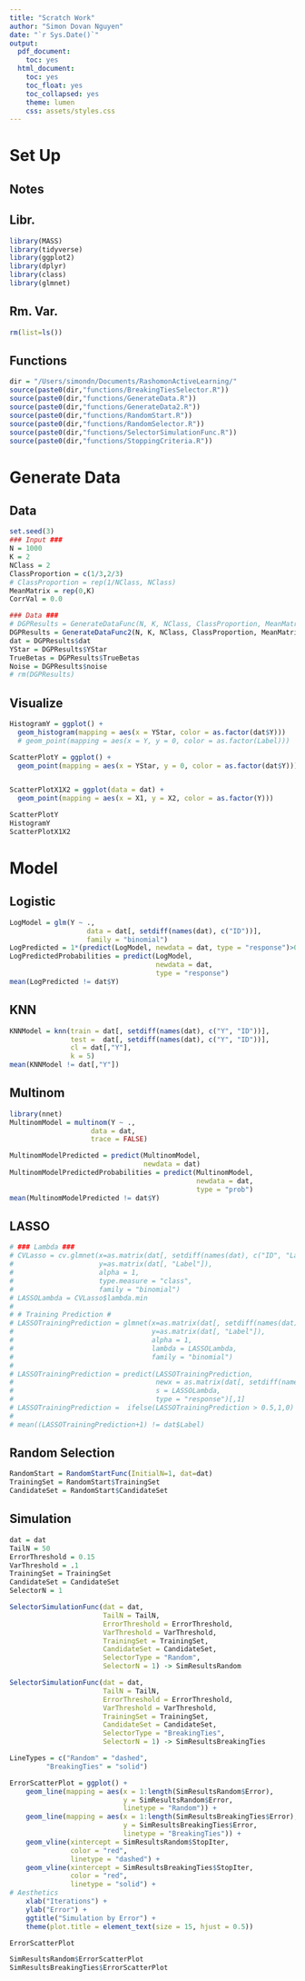```yaml
---
title: "Scratch Work"
author: "Simon Dovan Nguyen"
date: "`r Sys.Date()`"
output:
  pdf_document:
    toc: yes
  html_document:
    toc: yes
    toc_float: yes
    toc_collapsed: yes
    theme: lumen
    css: assets/styles.css
---
```


# Set Up

## Notes

## Libr.

```r
library(MASS)
library(tidyverse)
library(ggplot2)
library(dplyr)
library(class)
library(glmnet)
```

## Rm. Var.

```r
rm(list=ls())
```

## Functions

```r
dir = "/Users/simondn/Documents/RashomonActiveLearning/"
source(paste0(dir,"functions/BreakingTiesSelector.R"))
source(paste0(dir,"functions/GenerateData.R"))
source(paste0(dir,"functions/GenerateData2.R"))
source(paste0(dir,"functions/RandomStart.R"))
source(paste0(dir,"functions/RandomSelector.R"))
source(paste0(dir,"functions/SelectorSimulationFunc.R"))
source(paste0(dir,"functions/StoppingCriteria.R"))
```

# Generate Data

## Data

```r
set.seed(3)
### Input ###
N = 1000
K = 2
NClass = 2
ClassProportion = c(1/3,2/3)
# ClassProportion = rep(1/NClass, NClass)
MeanMatrix = rep(0,K)
CorrVal = 0.0
```

```r
### Data ###
# DGPResults = GenerateDataFunc(N, K, NClass, ClassProportion, MeanMatrix, CorrVal)
DGPResults = GenerateDataFunc2(N, K, NClass, ClassProportion, MeanMatrix, CorrVal)
dat = DGPResults$dat
YStar = DGPResults$YStar
TrueBetas = DGPResults$TrueBetas
Noise = DGPResults$noise
# rm(DGPResults)
```

## Visualize

```r
HistogramY = ggplot() +
  geom_histogram(mapping = aes(x = YStar, color = as.factor(dat$Y)))
  # geom_point(mapping = aes(x = Y, y = 0, color = as.factor(Label))) 

ScatterPlotY = ggplot() +
  geom_point(mapping = aes(x = YStar, y = 0, color = as.factor(dat$Y)))


ScatterPlotX1X2 = ggplot(data = dat) +
  geom_point(mapping = aes(x = X1, y = X2, color = as.factor(Y))) 

ScatterPlotY
HistogramY
ScatterPlotX1X2
```

# Model

## Logistic
```r
LogModel = glm(Y ~ ., 
                   data = dat[, setdiff(names(dat), c("ID"))],
                   family = "binomial")
LogPredicted = 1*(predict(LogModel, newdata = dat, type = "response")>0.5)+1
LogPredictedProbabilities = predict(LogModel,
                                    newdata = dat,
                                    type = "response")
mean(LogPredicted != dat$Y)
```


## KNN
```r
KNNModel = knn(train = dat[, setdiff(names(dat), c("Y", "ID"))],
               test =  dat[, setdiff(names(dat), c("Y", "ID"))],
               cl = dat[,"Y"],
               k = 5)
mean(KNNModel != dat[,"Y"])
```

## Multinom
```r
library(nnet)
MultinomModel = multinom(Y ~ .,
                    data = dat,
                    trace = FALSE)

MultinomModelPredicted = predict(MultinomModel,
                                 newdata = dat)
MultinomModelPredictedProbabilities = predict(MultinomModel,
                                              newdata = dat,
                                              type = "prob")
mean(MultinomModelPredicted != dat$Y)
```

## LASSO
```r
# ### Lambda ###
# CVLasso = cv.glmnet(x=as.matrix(dat[, setdiff(names(dat), c("ID", "Label", "Y"))]), 
#                     y=as.matrix(dat[, "Label"]), 
#                     alpha = 1,
#                     type.measure = "class",
#                     family = "binomial")
# LASSOLambda = CVLasso$lambda.min
# 
# # Training Prediction #
# LASSOTrainingPrediction = glmnet(x=as.matrix(dat[, setdiff(names(dat), c("ID", "Label", "Y"))]), 
#                                  y=as.matrix(dat[, "Label"]), 
#                                  alpha = 1,
#                                  lambda = LASSOLambda,
#                                  family = "binomial")
# 
# LASSOTrainingPrediction = predict(LASSOTrainingPrediction, 
#                                   newx = as.matrix(dat[, setdiff(names(dat), c("ID", "Label", "Y"))]), 
#                                   s = LASSOLambda,
#                                   type = "response")[,1]
# LASSOTrainingPrediction =  ifelse(LASSOTrainingPrediction > 0.5,1,0)
# 
# mean((LASSOTrainingPrediction+1) != dat$Label)
```

## Random Selection

```r
RandomStart = RandomStartFunc(InitialN=1, dat=dat)
TrainingSet = RandomStart$TrainingSet
CandidateSet = RandomStart$CandidateSet
```

## Simulation

```r
dat = dat
TailN = 50
ErrorThreshold = 0.15
VarThreshold = .1
TrainingSet = TrainingSet
CandidateSet = CandidateSet
SelectorN = 1
```


```r
SelectorSimulationFunc(dat = dat,
                       TailN = TailN,
                       ErrorThreshold = ErrorThreshold,
                       VarThreshold = VarThreshold,
                       TrainingSet = TrainingSet,
                       CandidateSet = CandidateSet,
                       SelectorType = "Random",
                       SelectorN = 1) -> SimResultsRandom

SelectorSimulationFunc(dat = dat,
                       TailN = TailN,
                       ErrorThreshold = ErrorThreshold,
                       VarThreshold = VarThreshold,
                       TrainingSet = TrainingSet,
                       CandidateSet = CandidateSet,
                       SelectorType = "BreakingTies",
                       SelectorN = 1) -> SimResultsBreakingTies
```

```r
LineTypes = c("Random" = "dashed",
         "BreakingTies" = "solid")

ErrorScatterPlot = ggplot() +
    geom_line(mapping = aes(x = 1:length(SimResultsRandom$Error), 
                            y = SimResultsRandom$Error,
                            linetype = "Random")) + 
    geom_line(mapping = aes(x = 1:length(SimResultsBreakingTies$Error), 
                            y = SimResultsBreakingTies$Error,
                            linetype = "BreakingTies")) + 
    geom_vline(xintercept = SimResultsRandom$StopIter, 
               color = "red",
               linetype = "dashed") + 
    geom_vline(xintercept = SimResultsBreakingTies$StopIter, 
               color = "red",
               linetype = "solid") +
# Aesthetics
    xlab("Iterations") +
    ylab("Error") +
    ggtitle("Simulation by Error") +
    theme(plot.title = element_text(size = 15, hjust = 0.5))

ErrorScatterPlot

```

```r
SimResultsRandom$ErrorScatterPlot
SimResultsBreakingTies$ErrorScatterPlot
```

